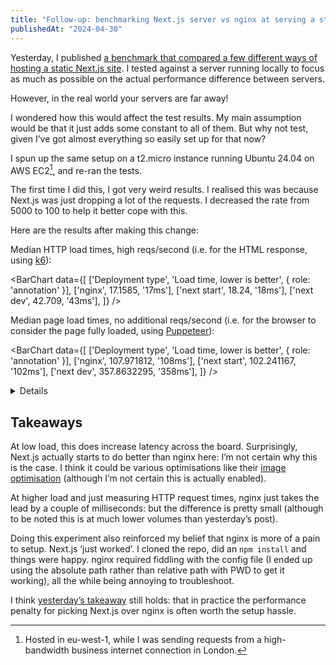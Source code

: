```yaml
---
title: "Follow-up: benchmarking Next.js server vs nginx at serving a static site, now on AWS"
publishedAt: "2024-04-30"
---
```



Yesterday, I published [a benchmark that compared a few different ways of hosting a static Next.js site](https://adamjones.me/blog/benchmark-next-vs-nginx/). I tested against a server running locally to focus as much as possible on the actual performance difference between servers.

However, in the real world your servers are far away!

I wondered how this would affect the test results. My main assumption would be that it just adds some constant to all of them. But why not test, given I’ve got almost everything so easily set up for that now?

I spun up the same setup on a t2.micro instance running Ubuntu 24.04 on AWS EC2[^1], and re-ran the tests.

The first time I did this, I got very weird results. I realised this was because Next.js was just dropping a lot of the requests. I decreased the rate from 5000 to 100 to help it better cope with this.

Here are the results after making this change:

Median HTTP load times, high reqs/second (i.e. for the HTML response, using [k6](https://grafana.com/docs/k6/latest/get-started/running-k6/)):

<BarChart data={[
  ['Deployment type', 'Load time, lower is better', { role: 'annotation' }],
  ['nginx', 17.1585, '17ms'],
  ['next start', 18.24, '18ms'],
  ['next dev', 42.709, '43ms'],
]} />

Median page load times, no additional reqs/second (i.e. for the browser to consider the page fully loaded, using [Puppeteer](https://pptr.dev/)):

<BarChart data={[
  ['Deployment type', 'Load time, lower is better', { role: 'annotation' }],
  ['nginx', 107.971812, '108ms'],
  ['next start', 102.241167, '102ms'],
  ['next dev', 357.8632295, '358ms'],
]} />

<Details title="Full results">

<div className="overflow-x-scroll">
|                     | nginx       | next&nbsp;start | next&nbsp;dev |
|---------------------|-------------|-----------------|---------------|
| load_passes         |         500 |             500 |           500 |
| load_avg            | 126.0101826 |      106.574511 |   388.8905562 |
| load_med            |  107.971812 |      102.241167 |   357.8632295 |
| load_p90            | 212.3881503 |     116.0010872 |   488.5655202 |
| load_p95            | 227.4584729 |     127.3348625 |   556.4741458 |
| req_passes          |        5903 |            5701 |          5669 |
| req_duration_avg    | 17.39156033 |     19.06719033 |   293.9646488 |
| req_duration_median |     17.1585 |           18.24 |        42.709 |
| req_duration_p90    |      19.011 |         21.5532 |      1169.528 |
| req_duration_p95    |     20.4552 |        27.50975 |     1392.9619 |
</div>

[Benchmark source code](https://github.com/domdomegg/benchmark-next-vs-nginx).

</Details>

## Takeaways

At low load, this does increase latency across the board. Surprisingly, Next.js actually starts to do better than nginx here: I’m not certain why this is the case. I think it could be various optimisations like their [image optimisation](https://nextjs.org/docs/pages/building-your-application/optimizing/images) (although I’m not certain this is actually enabled).

At higher load and just measuring HTTP request times, nginx just takes the lead by a couple of milliseconds: but the difference is pretty small (although to be noted this is at much lower volumes than yesterday’s post).

Doing this experiment also reinforced my belief that nginx is more of a pain to setup. Next.js ‘just worked’. I cloned the repo, did an `npm install` and things were happy. nginx required fiddling with the config file (I ended up using the absolute path rather than relative path with PWD to get it working), all the while being annoying to troubleshoot.

I think [yesterday’s takeaway](https://adamjones.me/blog/benchmark-next-vs-nginx/#takeaways) still holds: that in practice the performance penalty for picking Next.js over nginx is often worth the setup hassle.

[^1]: Hosted in eu-west-1, while I was sending requests from a high-bandwidth business internet connection in London.
